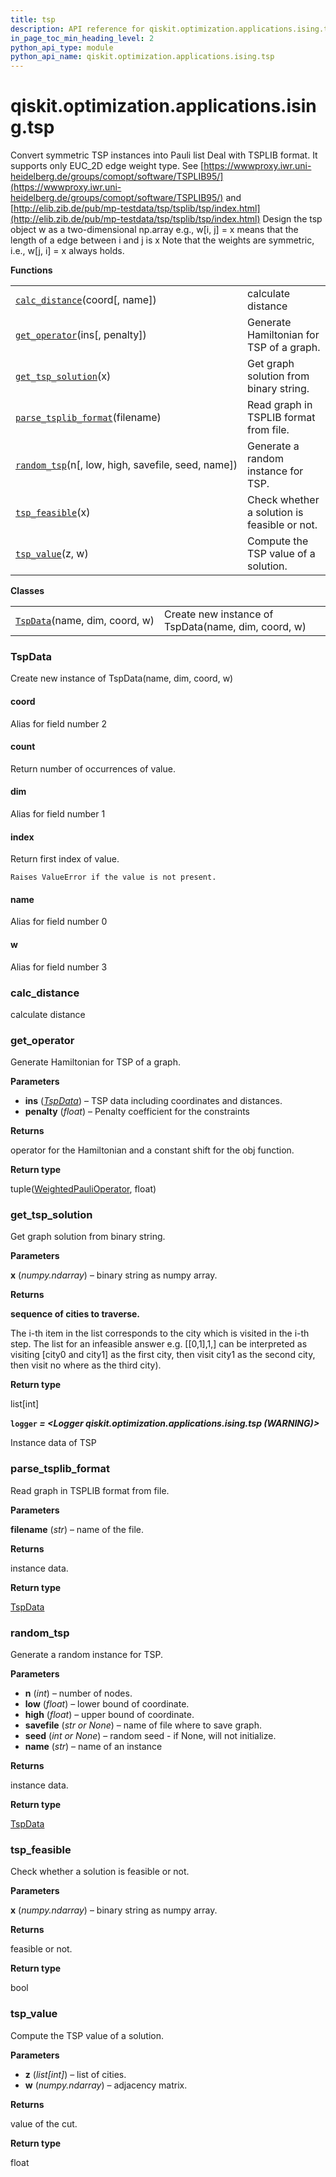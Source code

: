 ```yaml
---
title: tsp
description: API reference for qiskit.optimization.applications.ising.tsp
in_page_toc_min_heading_level: 2
python_api_type: module
python_api_name: qiskit.optimization.applications.ising.tsp
---
```


<span id="qiskit-optimization-applications-ising-tsp" />

# qiskit.optimization.applications.ising.tsp

Convert symmetric TSP instances into Pauli list Deal with TSPLIB format. It supports only EUC\_2D edge weight type. See [https://wwwproxy.iwr.uni-heidelberg.de/groups/comopt/software/TSPLIB95/](https://wwwproxy.iwr.uni-heidelberg.de/groups/comopt/software/TSPLIB95/) and [http://elib.zib.de/pub/mp-testdata/tsp/tsplib/tsp/index.html](http://elib.zib.de/pub/mp-testdata/tsp/tsplib/tsp/index.html) Design the tsp object w as a two-dimensional np.array e.g., w\[i, j] = x means that the length of a edge between i and j is x Note that the weights are symmetric, i.e., w\[j, i] = x always holds.

**Functions**

|                                                                                                                                                                       |                                              |
| --------------------------------------------------------------------------------------------------------------------------------------------------------------------- | -------------------------------------------- |
| [`calc_distance`](#qiskit.optimization.applications.ising.tsp.calc_distance "qiskit.optimization.applications.ising.tsp.calc_distance")(coord\[, name])               | calculate distance                           |
| [`get_operator`](#qiskit.optimization.applications.ising.tsp.get_operator "qiskit.optimization.applications.ising.tsp.get_operator")(ins\[, penalty])                 | Generate Hamiltonian for TSP of a graph.     |
| [`get_tsp_solution`](#qiskit.optimization.applications.ising.tsp.get_tsp_solution "qiskit.optimization.applications.ising.tsp.get_tsp_solution")(x)                   | Get graph solution from binary string.       |
| [`parse_tsplib_format`](#qiskit.optimization.applications.ising.tsp.parse_tsplib_format "qiskit.optimization.applications.ising.tsp.parse_tsplib_format")(filename)   | Read graph in TSPLIB format from file.       |
| [`random_tsp`](#qiskit.optimization.applications.ising.tsp.random_tsp "qiskit.optimization.applications.ising.tsp.random_tsp")(n\[, low, high, savefile, seed, name]) | Generate a random instance for TSP.          |
| [`tsp_feasible`](#qiskit.optimization.applications.ising.tsp.tsp_feasible "qiskit.optimization.applications.ising.tsp.tsp_feasible")(x)                               | Check whether a solution is feasible or not. |
| [`tsp_value`](#qiskit.optimization.applications.ising.tsp.tsp_value "qiskit.optimization.applications.ising.tsp.tsp_value")(z, w)                                     | Compute the TSP value of a solution.         |

**Classes**

|                                                                                                                                            |                                                     |
| ------------------------------------------------------------------------------------------------------------------------------------------ | --------------------------------------------------- |
| [`TspData`](#qiskit.optimization.applications.ising.tsp.TspData "qiskit.optimization.applications.ising.tsp.TspData")(name, dim, coord, w) | Create new instance of TspData(name, dim, coord, w) |

### TspData

<Class id="qiskit.optimization.applications.ising.tsp.TspData" signature="TspData(name, dim, coord, w)" modifiers="class">
  Create new instance of TspData(name, dim, coord, w)

  #### coord

  <Function id="qiskit.optimization.applications.ising.tsp.TspData.coord" signature="coord" modifiers="property">
    Alias for field number 2
  </Function>

  #### count

  <Function id="qiskit.optimization.applications.ising.tsp.TspData.count" signature="count(value, /)">
    Return number of occurrences of value.
  </Function>

  #### dim

  <Function id="qiskit.optimization.applications.ising.tsp.TspData.dim" signature="dim" modifiers="property">
    Alias for field number 1
  </Function>

  #### index

  <Function id="qiskit.optimization.applications.ising.tsp.TspData.index" signature="index(value, start=0, stop=9223372036854775807, /)">
    Return first index of value.

    Raises ValueError if the value is not present.
  </Function>

  #### name

  <Function id="qiskit.optimization.applications.ising.tsp.TspData.name" signature="name" modifiers="property">
    Alias for field number 0
  </Function>

  #### w

  <Function id="qiskit.optimization.applications.ising.tsp.TspData.w" signature="w" modifiers="property">
    Alias for field number 3
  </Function>
</Class>

### calc\_distance

<Function id="qiskit.optimization.applications.ising.tsp.calc_distance" github="https://github.com/qiskit-community/qiskit-aqua/tree/stable/0.9/qiskit/optimization/applications/ising/tsp.py" signature="calc_distance(coord, name='tmp')">
  calculate distance
</Function>

### get\_operator

<Function id="qiskit.optimization.applications.ising.tsp.get_operator" github="https://github.com/qiskit-community/qiskit-aqua/tree/stable/0.9/qiskit/optimization/applications/ising/tsp.py" signature="get_operator(ins, penalty=100000.0)">
  Generate Hamiltonian for TSP of a graph.

  **Parameters**

  *   **ins** ([*TspData*](#qiskit.optimization.applications.ising.tsp.TspData "qiskit.optimization.applications.ising.tsp.TspData")) – TSP data including coordinates and distances.
  *   **penalty** (*float*) – Penalty coefficient for the constraints

  **Returns**

  operator for the Hamiltonian and a constant shift for the obj function.

  **Return type**

  tuple([WeightedPauliOperator](qiskit.aqua.operators.legacy.WeightedPauliOperator "qiskit.aqua.operators.legacy.WeightedPauliOperator"), float)
</Function>

### get\_tsp\_solution

<Function id="qiskit.optimization.applications.ising.tsp.get_tsp_solution" github="https://github.com/qiskit-community/qiskit-aqua/tree/stable/0.9/qiskit/optimization/applications/ising/tsp.py" signature="get_tsp_solution(x)">
  Get graph solution from binary string.

  **Parameters**

  **x** (*numpy.ndarray*) – binary string as numpy array.

  **Returns**

  **sequence of cities to traverse.**

  The i-th item in the list corresponds to the city which is visited in the i-th step. The list for an infeasible answer e.g. \[\[0,1],1,] can be interpreted as visiting \[city0 and city1] as the first city, then visit city1 as the second city, then visit no where as the third city).

  **Return type**

  list\[int]
</Function>

**`logger` *= \<Logger qiskit.optimization.applications.ising.tsp (WARNING)>***

Instance data of TSP

### parse\_tsplib\_format

<Function id="qiskit.optimization.applications.ising.tsp.parse_tsplib_format" github="https://github.com/qiskit-community/qiskit-aqua/tree/stable/0.9/qiskit/optimization/applications/ising/tsp.py" signature="parse_tsplib_format(filename)">
  Read graph in TSPLIB format from file.

  **Parameters**

  **filename** (*str*) – name of the file.

  **Returns**

  instance data.

  **Return type**

  [TspData](#qiskit.optimization.applications.ising.tsp.TspData "qiskit.optimization.applications.ising.tsp.TspData")
</Function>

### random\_tsp

<Function id="qiskit.optimization.applications.ising.tsp.random_tsp" github="https://github.com/qiskit-community/qiskit-aqua/tree/stable/0.9/qiskit/optimization/applications/ising/tsp.py" signature="random_tsp(n, low=0, high=100, savefile=None, seed=None, name='tmp')">
  Generate a random instance for TSP.

  **Parameters**

  *   **n** (*int*) – number of nodes.
  *   **low** (*float*) – lower bound of coordinate.
  *   **high** (*float*) – upper bound of coordinate.
  *   **savefile** (*str or None*) – name of file where to save graph.
  *   **seed** (*int or None*) – random seed - if None, will not initialize.
  *   **name** (*str*) – name of an instance

  **Returns**

  instance data.

  **Return type**

  [TspData](#qiskit.optimization.applications.ising.tsp.TspData "qiskit.optimization.applications.ising.tsp.TspData")
</Function>

### tsp\_feasible

<Function id="qiskit.optimization.applications.ising.tsp.tsp_feasible" github="https://github.com/qiskit-community/qiskit-aqua/tree/stable/0.9/qiskit/optimization/applications/ising/tsp.py" signature="tsp_feasible(x)">
  Check whether a solution is feasible or not.

  **Parameters**

  **x** (*numpy.ndarray*) – binary string as numpy array.

  **Returns**

  feasible or not.

  **Return type**

  bool
</Function>

### tsp\_value

<Function id="qiskit.optimization.applications.ising.tsp.tsp_value" github="https://github.com/qiskit-community/qiskit-aqua/tree/stable/0.9/qiskit/optimization/applications/ising/tsp.py" signature="tsp_value(z, w)">
  Compute the TSP value of a solution.

  **Parameters**

  *   **z** (*list\[int]*) – list of cities.
  *   **w** (*numpy.ndarray*) – adjacency matrix.

  **Returns**

  value of the cut.

  **Return type**

  float
</Function>

